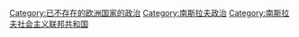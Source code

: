 [[Category:已不存在的欧洲国家的政治|Category:已不存在的欧洲国家的政治]]
[[Category:南斯拉夫政治|Category:南斯拉夫政治]]
[[Category:南斯拉夫社会主义联邦共和国|Category:南斯拉夫社会主义联邦共和国]]